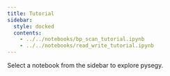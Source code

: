 ```yaml
---
title: Tutorial
sidebar:
  style: docked
  contents:
    - ../../notebooks/bp_scan_tutorial.ipynb
    - ../../notebooks/read_write_tutorial.ipynb
---
```


Select a notebook from the sidebar to explore pysegy.
